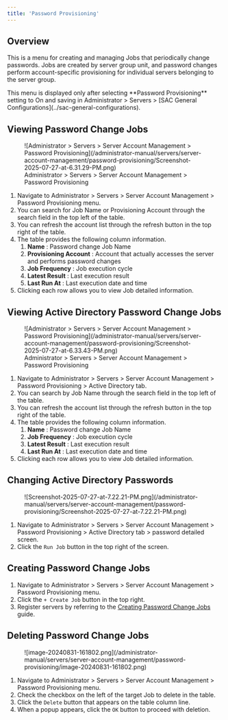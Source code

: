 ```yaml
---
title: 'Password Provisioning'
---
```



## Overview

This is a menu for creating and managing Jobs that periodically change passwords. Jobs are created by server group unit, and password changes perform account-specific provisioning for individual servers belonging to the server group.

<Callout type="info">
This menu is displayed only after selecting **Password Provisioning** setting to On and saving in Administrator &gt; Servers &gt; [SAC General Configurations](../sac-general-configurations).
</Callout>


## Viewing Password Change Jobs

<figure data-layout="center" data-align="center">
![Administrator &gt; Servers &gt; Server Account Management &gt; Password Provisioning](/administrator-manual/servers/server-account-management/password-provisioning/Screenshot-2025-07-27-at-6.31.29-PM.png)
<figcaption>
Administrator &gt; Servers &gt; Server Account Management &gt; Password Provisioning
</figcaption>
</figure>

1. Navigate to Administrator &gt; Servers &gt; Server Account Management &gt; Password Provisioning menu.
2. You can search for Job Name or Provisioning Account through the search field in the top left of the table.
3. You can refresh the account list through the refresh button in the top right of the table.
4. The table provides the following column information.
    1.  **Name** : Password change Job Name
    2.  **Provisioning Account**  : Account that actually accesses the server and performs password changes
    3.  **Job Frequency**  : Job execution cycle
    4.  **Latest Result**  : Last execution result
    5.  **Last Run At**  : Last execution date and time
5. Clicking each row allows you to view Job detailed information.

## Viewing Active Directory Password Change Jobs

<figure data-layout="center" data-align="center">
![Administrator &gt; Servers &gt; Server Account Management &gt; Password Provisioning](/administrator-manual/servers/server-account-management/password-provisioning/Screenshot-2025-07-27-at-6.33.43-PM.png)
<figcaption>
Administrator &gt; Servers &gt; Server Account Management &gt; Password Provisioning
</figcaption>
</figure>

1. Navigate to Administrator &gt; Servers &gt; Server Account Management &gt; Password Provisioning &gt; Active Directory tab.
2. You can search by Job Name through the search field in the top left of the table.
3. You can refresh the account list through the refresh button in the top right of the table.
4. The table provides the following column information.
    1.  **Name** : Password change Job Name
    2.  **Job Frequency**  : Job execution cycle
    3.  **Latest Result**  : Last execution result
    4.  **Last Run At**  : Last execution date and time
5. Clicking each row allows you to view Job detailed information.

## Changing Active Directory Passwords

<figure data-layout="center" data-align="center">
![Screenshot-2025-07-27-at-7.22.21-PM.png](/administrator-manual/servers/server-account-management/password-provisioning/Screenshot-2025-07-27-at-7.22.21-PM.png)
</figure>

1. Navigate to Administrator &gt; Servers &gt; Server Account Management &gt; Password Provisioning &gt; Active Directory tab &gt; password detailed screen.
2. Click the `Run Job` button in the top right of the screen. 

## Creating Password Change Jobs

1. Navigate to Administrator &gt; Servers &gt; Server Account Management &gt; Password Provisioning menu.
2. Click the `+ Create Job` button in the top right.
3. Register servers by referring to the [Creating Password Change Jobs](password-provisioning/creating-password-change-job) guide.


## Deleting Password Change Jobs

<figure data-layout="center" data-align="center">
![image-20240831-161802.png](/administrator-manual/servers/server-account-management/password-provisioning/image-20240831-161802.png)
</figure>

1. Navigate to Administrator &gt; Servers &gt; Server Account Management &gt; Password Provisioning menu.
2. Check the checkbox on the left of the target Job to delete in the table.
3. Click the `Delete` button that appears on the table column line.
4. When a popup appears, click the `OK` button to proceed with deletion.
